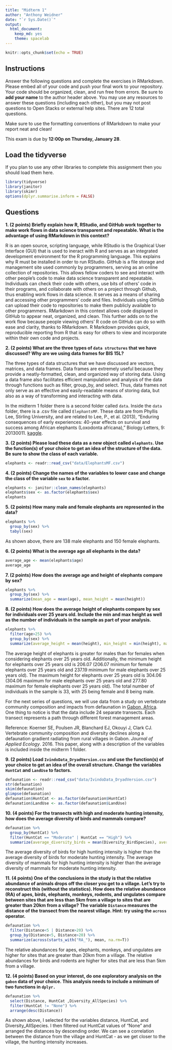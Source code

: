 ```yaml
---
title: "Midterm 1"
author: "Anthony Weidner"
date: "`r Sys.Date()`"
output:
  html_document: 
    keep_md: yes
    theme: spacelab
---
```


```r
knitr::opts_chunk$set(echo = TRUE)
```

## Instructions
Answer the following questions and complete the exercises in RMarkdown. Please embed all of your code and push your final work to your repository. Your code should be organized, clean, and run free from errors. Be sure to **add your name** to the author header above. You may use any resources to answer these questions (including each other), but you may not post questions to Open Stacks or external help sites. There are 12 total questions.  

Make sure to use the formatting conventions of RMarkdown to make your report neat and clean!  

This exam is due by **12:00p on Thursday, January 28**.  

## Load the tidyverse
If you plan to use any other libraries to complete this assignment then you should load them here.
```r
library(tidyverse)
library(janitor)
library(skimr)
options(dplyr.summarise.inform = FALSE)
```

## Questions
**1. (2 points) Briefly explain how R, RStudio, and GitHub work together to make work flows in data science transparent and repeatable. What is the advantage of using RMarkdown in this context?**  

R is an open source, scripting language, while RStudio is the Graphical User Interface (GUI) that is used to ineract with R and serves as an integrated development environment for the R programming language. This explains why R must be installed in order to run RStudio. GitHub is a file storage and management site used commonly by programmers, serving as an online collection of repositories. This allows fellow coders to see and interact with other people's code to make data science transparent and repeatable. Individuals can check their code with others, use bits of others' code in their programs, and collaborate with others on a project through Github, thus enabling work flows in data science.  It serves as a means of sharing and accessing other programmers' code and files. Individuals using GitHub can upload their code to repositories to make them publicly available to other programmers. RMarkdown in this context allows code displayed in GitHub to appear neat, organized, and clean. This further adds on to the work flow because people viewing others' R code on GitHub can do so with ease and clarity, thanks to RMarkdown. R Markdown provides quick, reproducible reporting from R that is easy for others to view and incorporate within their own code and projects.

**2. (2 points) What are the three types of `data structures` that we have discussed? Why are we using data frames for BIS 15L?**

The three types of data structures that we have discussed are vectors, matrices, and data frames. Data frames are extremely useful because they provide a neatly-formatted, clean, and organized way of storing data. Using a data frame also facilitates efficient manipulation and analysis of the data through functions such as filter, group_by, and select. Thus, data frames not only serve as an effective and easily-readable means of storing data, but also as a way of transforming and interacting with data. 

In the midterm 1 folder there is a second folder called `data`. Inside the `data` folder, there is a .csv file called `ElephantsMF`. These data are from Phyllis Lee, Stirling University, and are related to Lee, P., et al. (2013), "Enduring consequences of early experiences: 40-year effects on survival and success among African elephants (Loxodonta africana)," Biology Letters, 9: 20130011. [kaggle](https://www.kaggle.com/mostafaelseidy/elephantsmf).  

**3. (2 points) Please load these data as a new object called `elephants`. Use the function(s) of your choice to get an idea of the structure of the data. Be sure to show the class of each variable.**

```r
elephants <- readr::read_csv("data/ElephantsMF.csv")
```


**4. (2 points) Change the names of the variables to lower case and change the class of the variable `sex` to a factor.**

```r
elephants <- janitor::clean_names(elephants)
elephants$sex <- as.factor(elephants$sex)
elephants
```


**5. (2 points) How many male and female elephants are represented in the data?**

```r
elephants %>%
  group_by(sex) %>%
  tabyl(sex)
```

As shown above, there are 138 male elephants and 150 female elephants.

**6. (2 points) What is the average age all elephants in the data?**

```r
average_age <- mean(elephants$age)
average_age
```


**7. (2 points) How does the average age and height of elephants compare by sex?**

```r
elephants %>%
  group_by(sex) %>%
  summarize(mean_age = mean(age), mean_height = mean(height))
```


**8. (2 points) How does the average height of elephants compare by sex for individuals over 25 years old. Include the min and max height as well as the number of individuals in the sample as part of your analysis.**

```r
elephants %>%
  filter(age>25) %>%
  group_by(sex) %>%
  summarize(average_height = mean(height), min_height = min(height), max_height = max(height), total = n())

```

The average height of elephants is greater for males than for females when considering elephants over 25 years old. Additionally, the minimum height for elephants over 25 years old is 206.07 (206.07 minimum for female elephants over 25 years old and 237.19 minimum for male elephants over 25 years old). The maximum height for elephants over 25 years old is 304.06 (304.06 maximum for male elephants over 25 years old and 277.80 maximum for female elephants over 25 years old). The total number of individuals in the sample is 33, with 25 being female and 8 being male.


For the next series of questions, we will use data from a study on vertebrate community composition and impacts from defaunation in [Gabon, Africa](https://en.wikipedia.org/wiki/Gabon). One thing to notice is that the data include 24 separate transects. Each transect represents a path through different forest management areas.  

Reference: Koerner SE, Poulsen JR, Blanchard EJ, Okouyi J, Clark CJ. Vertebrate community composition and diversity declines along a defaunation gradient radiating from rural villages in Gabon. _Journal of Applied Ecology_. 2016. This paper, along with a description of the variables is included inside the midterm 1 folder.  

**9. (2 points) Load `IvindoData_DryadVersion.csv` and use the function(s) of your choice to get an idea of the overall structure. Change the variables `HuntCat` and `LandUse` to factors.**

```r
defaunation <- readr::read_csv("data/IvindoData_DryadVersion.csv")
str(defaunation)
skim(defaunation)
glimpse(defaunation)
defaunation$HuntCat <- as.factor(defaunation$HuntCat)
defaunation$LandUse <- as.factor(defaunation$LandUse)
```


**10. (4 points) For the transects with high and moderate hunting intensity, how does the average diversity of birds and mammals compare?**

```r
defaunation %>%
  group_by(HuntCat) %>%
  filter(HuntCat == "Moderate" | HuntCat == "High") %>%
  summarize(average_diversity_birds = mean(Diversity_BirdSpecies), average_diversity_mammals = mean(Diversity_MammalSpecies))
```

The average diversity of birds for high hunting intensity is higher than the average diversity of birds for moderate hunting intensity. The average diversity of mammals for high hunting intensity is higher than the average diversity of mammals for moderate hunting intensity. 

**11. (4 points) One of the conclusions in the study is that the relative abundance of animals drops off the closer you get to a village. Let's try to reconstruct this (without the statistics). How does the relative abundance (RA) of apes, birds, elephants, monkeys, rodents, and ungulates compare between sites that are less than 5km from a village to sites that are greater than 20km from a village? The variable `Distance` measures the distance of the transect from the nearest village. Hint: try using the `across` operator.**  


```r
defaunation %>%
  filter(Distance<5 | Distance>20) %>%
  group_by(Distance<5, Distance>20) %>%
  summarize(across(starts_with("RA_"), mean, na.rm=T))
```

The relative abundances for apes, elephants, monkeys, and ungulates are higher for sites that are greater than 20km from a village. The relative abundances for birds and rodents are higher for sites that are less than 5km from a village.

**12. (4 points) Based on your interest, do one exploratory analysis on the `gabon` data of your choice. This analysis needs to include a minimum of two functions in `dplyr.`**

```r
defaunation %>%
  select(Distance, HuntCat ,Diversity_AllSpecies) %>%
  filter(HuntCat != "None") %>%
  arrange(desc(Distance)) 
```

As shown above, I selected for the variables distance, HuntCat, and Diversity_AllSpecies. I then filtered out HuntCat values of "None" and arranged the distances by descending order. We can see a correlation between the distance from the village and HuntCat - as we get closer to the village, the hunting intensity increases. 
